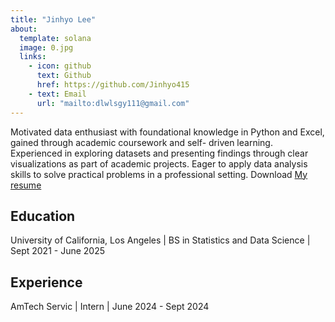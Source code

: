 ```yaml
---
title: "Jinhyo Lee"
about:
  template: solana
  image: 0.jpg
  links:
    - icon: github
      text: Github
      href: https://github.com/Jinhyo415
    - text: Email
      url: "mailto:dlwlsgy111@gmail.com"
---
```


Motivated data enthusiast with foundational knowledge in Python and Excel, gained through academic coursework and self- driven learning. Experienced in exploring datasets and presenting findings through clear visualizations as part of academic projects. Eager to apply data analysis skills to solve practical problems in a professional setting. 
Download [My resume](/RenderCV_EngineeringResumes_Theme.pdf)

## Education

University of California, Los Angeles \| BS in Statistics and Data Science \| Sept 2021 - June 2025

## Experience

AmTech Servic \| Intern \| June 2024 - Sept 2024
